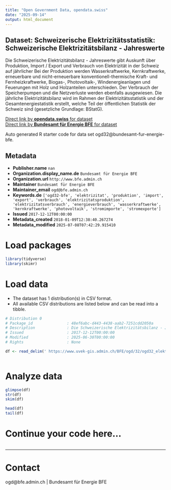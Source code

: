 ```yaml
---
title: "Open Government Data, opendata.swiss"
date: "2025-09-14"
output: html_document
---
```


## Dataset: Schweizerische Elektrizitätsstatistik: Schweizerische Elektrizitätsbilanz - Jahreswerte

Die Schweizerische Elektrizitätsbilanz - Jahreswerte gibt Auskunft über Produktion, Import / Export und Verbrauch von Elektrizität in der Schweiz auf jährlicher Bei der Produktion werden Wasserkraftwerke, Kernkraftwerke, erneuerbare und nicht-erneuerbare konventionell-thermische Kraft- und Fernheizkraftwerke, Biogas-, Photovoltaik-, Windenergieanlagen und Feuerungen mit Holz und Holzanteilen unterschieden. Der Verbrauch der Speicherpumpen und die Netzverluste werden ebenfalls  ausgewiesen. Die jährliche Elektrizitätsbilanz wird im Rahmen der Elektrizitätsstatistik und der Gesamtenergiestatistik erstellt, welche Teil der öffentlichen Statistik der Schweiz sind (gesetzliche Grundlage: BStatG).

[Direct link by **opendata.swiss** for dataset](https://opendata.swiss/de/dataset/schweizerische-elektrizitatsbilanz-jahreswerte)<br>
[Direct link by **Bundesamt für Energie BFE** for dataset](https://www.bfe.admin.ch/bfe/de/home/versorgung/statistik-und-geodaten/energiestatistiken/gesamtenergiestatistik.html)

Auto generated R starter code for data set ogd32@bundesamt-fur-energie-bfe.

## Metadata

- **Publisher.name** `nan`
- **Organization.display_name.de** `Bundesamt für Energie BFE`
- **Organization.url** `http://www.bfe.admin.ch`
- **Maintainer** `Bundesamt für Energie BFE`
- **Maintainer_email** `ogd@bfe.admin.ch`
- **Keywords.de** `['ogd32-bfe', 'elektrizitat', 'produktion', 'import', 'export', 'verbrauch', 'elektrizitatsproduktion', 'elektrizitatsverbrauch', 'energieverbrauch', 'wasserkraftwerke', 'kernkraftwerke', 'photovoltaik', 'stromimporte', 'stromexporte']`
- **Issued** `2017-12-12T00:00:00`
- **Metadata_created** `2018-01-09T12:38:40.267274`
- **Metadata_modified** `2025-07-08T07:42:29.915410`


# Load packages

```r

library(tidyverse)
library(skimr)

```

# Load data

-   The dataset has 1 distribution(s) in CSV format.
-   All available CSV distributions are listed below and can be read into a tibble.

```r

# Distribution 0
# Package_id               : 48ef6abc-d443-4438-aab2-7251cdd2050a
# Description              : Die Schweizerische Elektrizitätsbilanz - Jahreswerte gibt Auskunft über Produktion, Import / Export und Verbrauch von Elektrizität in der Schweiz auf jährlicher Bei der Produktion werden Wasserkraftwerke, Kernkraftwerke, erneuerbare und nicht-erneuerbare konventionell-thermische Kraft- und Fernheizkraftwerke, Biogas-, Photovoltaik-, Windenergieanlagen und Feuerungen mit Holz und Holzanteilen unterschieden. Der Verbrauch der Speicherpumpen und die Netzverluste werden ebenfalls  ausgewiesen. Die jährliche Elektrizitätsbilanz wird im Rahmen der Elektrizitätsstatistik und der Gesamtenergiestatistik erstellt, welche Teil der öffentlichen Statistik der Schweiz sind (gesetzliche Grundlage: BStatG).
# Issued                   : 2017-12-12T00:00:00
# Modified                 : 2025-06-30T00:00:00
# Rights                   : None

df <- read_delim(' https://www.uvek-gis.admin.ch/BFE/ogd/32/ogd32_elektrizitaetbilanz_jahreswerte.csv')



```

# Analyze data

```r

glimpse(df)
str(df)
skim(df)

head(df)
tail(df)

```

# Continue your code here...

```r

```

------------------------------------------------------------------------

# Contact

ogd@bfe.admin.ch | Bundesamt für Energie BFE

